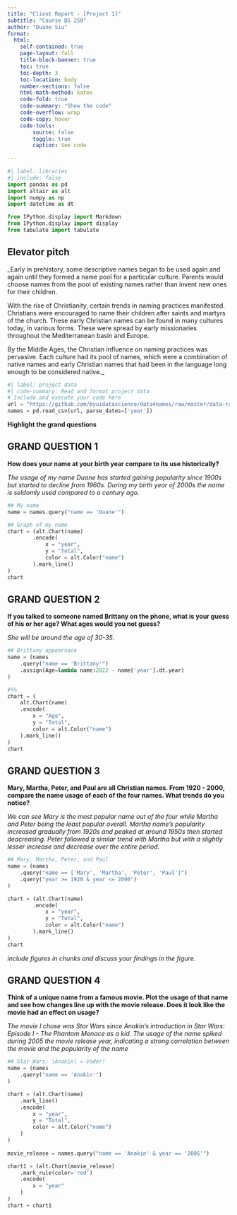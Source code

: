 ```yaml
---
title: "Client Report - [Project 1]"
subtitle: "Course DS 250"
author: "Duane Siu"
format:
  html:
    self-contained: true
    page-layout: full
    title-block-banner: true
    toc: true
    toc-depth: 3
    toc-location: body
    number-sections: false
    html-math-method: katex
    code-fold: true
    code-summary: "Show the code"
    code-overflow: wrap
    code-copy: hover
    code-tools:
        source: false
        toggle: true
        caption: See code
    
---
```


```python
#| label: libraries
#| include: false
import pandas as pd
import altair as alt
import numpy as np
import datetime as dt

from IPython.display import Markdown
from IPython.display import display
from tabulate import tabulate
```


## Elevator pitch

_Early in prehistory, some descriptive names began to be used again and again until they formed a name pool for a particular culture. Parents would choose names from the pool of existing names rather than invent new ones for their children.

With the rise of Christianity, certain trends in naming practices manifested. Christians were encouraged to name their children after saints and martyrs of the church. These early Christian names can be found in many cultures today, in various forms. These were spread by early missionaries throughout the Mediterranean basin and Europe.

By the Middle Ages, the Christian influence on naming practices was pervasive. Each culture had its pool of names, which were a combination of native names and early Christian names that had been in the language long enough to be considered native._

```python
#| label: project data
#| code-summary: Read and format project data
# Include and execute your code here
url = "https://github.com/byuidatascience/data4names/raw/master/data-raw/names_year/names_year.csv"
names = pd.read_csv(url, parse_dates=['year'])
```

__Highlight the grand questions__

## GRAND QUESTION 1

__How does your name at your birth year compare to its use historically?__

_The usage of my name Duane has started gaining popularity since 1900s but started to decline from 1960s. During my birth year of 2000s the name is seldomly used compared to a century ago._

```python
## My name
name = names.query("name == 'Duane'")

## Graph of my name
chart = (alt.Chart(name)
        .encode(
            x = "year",
            y = "Total",
            color = alt.Color("name")
        ).mark_line()
)
chart
```

## GRAND QUESTION 2

__If you talked to someone named Brittany on the phone, what is your guess of his or her age? What ages would you not guess?__

_She will be around the age of 30-35._

```python
## Brittany appearnace
name = (names
    .query("name == 'Brittany'")
    .assign(Age=lambda name:2022 - name['year'].dt.year)
)

#%%
chart = (
    alt.Chart(name)
    .encode(
        x = "Age",
        y = "Total",
        color = alt.Color("name")
    ).mark_line()
)
chart
```

## GRAND QUESTION 3

__Mary, Martha, Peter, and Paul are all Christian names. From 1920 - 2000, compare the name usage of each of the four names. What trends do you notice?__

_We can see Mary is the most popular name out of the four while Martha and Peter being the least popular overall._
_Martha name's popularity increased gradually from 1920s and peaked at around 1950s then started deacreasing._
_Peter followed a similar trend with Martha but with a slightly lesser increase and decrease over the entire period._

```python
## Mary, Martha, Peter, and Paul
name = (names
    .query("name == ['Mary', 'Martha', 'Peter', 'Paul']")
    .query("year >= 1920 & year <= 2000")
)

chart = (alt.Chart(name)
        .encode(
            x = "year",
            y = "Total",
            color = alt.Color("name")
        ).mark_line()
)
chart
```

_include figures in chunks and discuss your findings in the figure._

## GRAND QUESTION 4

__Think of a unique name from a famous movie. Plot the usage of that name and see how changes line up with the movie release. Does it look like the movie had an effect on usage?__

_The movie I chose was Star Wars since Anakin's introduction in Star Wars: Episode I - The Phantom Menace as a kid. The usage of the name spiked during 2005 the movie release year, indicating a strong correlation between the movie and the popularity of the name_

```python
## Star Wars: |Anakin| = Vader!
name = (names
    .query("name == 'Anakin'")
)

chart = (alt.Chart(name)
    .mark_line()
    .encode(
        x = "year",
        y = "Total",
        color = alt.Color("name")
    )
)
 
movie_release = names.query("name == 'Anakin' & year == '2005'")

chart1 = (alt.Chart(movie_release)
    .mark_rule(color='red')
    .encode(
        x = "year"
    )
)
chart + chart1
```